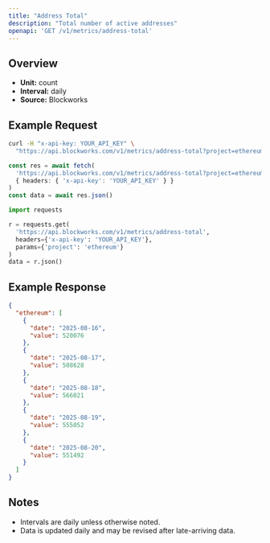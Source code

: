 ```yaml
---
title: "Address Total"
description: "Total number of active addresses"
openapi: 'GET /v1/metrics/address-total'
---
```


## Overview

- **Unit:** count
- **Interval:** daily
- **Source:** Blockworks

## Example Request

<CodeGroup>

```bash cURL
curl -H "x-api-key: YOUR_API_KEY" \
  "https://api.blockworks.com/v1/metrics/address-total?project=ethereum"
```

```typescript TypeScript
const res = await fetch(
  'https://api.blockworks.com/v1/metrics/address-total?project=ethereum',
  { headers: { 'x-api-key': 'YOUR_API_KEY' } }
)
const data = await res.json()
```

```python Python
import requests

r = requests.get(
  'https://api.blockworks.com/v1/metrics/address-total',
  headers={'x-api-key': 'YOUR_API_KEY'},
  params={'project': 'ethereum'}
)
data = r.json()
```

</CodeGroup>

## Example Response

```json
{
  "ethereum": [
    {
      "date": "2025-08-16",
      "value": 520076
    },
    {
      "date": "2025-08-17",
      "value": 508628
    },
    {
      "date": "2025-08-18",
      "value": 566021
    },
    {
      "date": "2025-08-19",
      "value": 555052
    },
    {
      "date": "2025-08-20",
      "value": 551492
    }
  ]
}
```

## Notes
- Intervals are daily unless otherwise noted.
- Data is updated daily and may be revised after late-arriving data.

